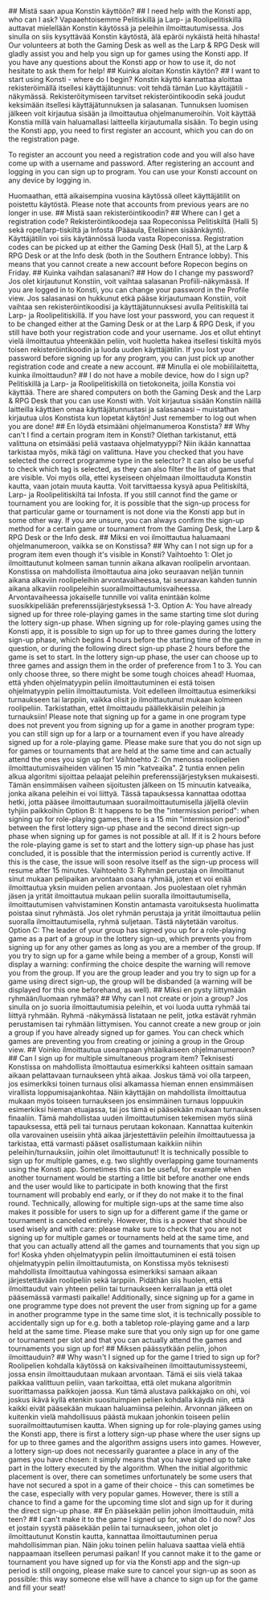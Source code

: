 
<Fi>
## Mistä saan apua Konstin käyttöön?
</Fi>

<En>
## I need help with the Konsti app, who can I ask?
</En>

<Fi>
Vapaaehtoisemme Pelitiskillä ja Larp- ja Roolipelitiskillä auttavat mielellään Konstin käytössä ja peleihin ilmoittautumisessa.
Jos sinulla on siis kysyttävää Konstin käytöstä, älä epäröi nykäistä heitä hihasta!
</Fi>

<En>
Our volunteers at both the Gaming Desk as well as the Larp & RPG Desk will gladly assist you and help you sign up for games using the Konsti app. If you have any questions about the Konsti app or how to use it, do not hesitate to ask them for help!
</En>

<Fi>
## Kuinka aloitan Konstin käytön?
</Fi>

<En>
## I want to start using Konsti - where do I begin?
</En>

<Fi>
Konstin käyttö kannattaa aloittaa rekisteröimällä itsellesi käyttäjätunnus: voit tehdä tämän <Link to={'/registration'}>Luo käyttäjätili -näkymässä</Link>.
Rekisteröitymiseen tarvitset rekisteröintikoodin sekä joudut keksimään itsellesi käyttäjätunnuksen ja salasanan.
Tunnuksen luomisen jälkeen voit kirjautua sisään ja ilmoittautua ohjelmanumeroihin. Voit käyttää Konstia millä vain haluamallasi laitteella kirjautumalla sisään.
</Fi>

<En>
To begin using the Konsti app, you need to first register an account, which you can do on the <Link to={'/registration'}>registration page</Link>.

To register an account you need a registration code and you will also have come up with a username and password. After registering an account and logging in you can sign up to program. You can use your Konsti account on any device by logging in.

</En>

<Fi>
Huomaathan, että aikaisempina vuosina käytössä olleet käyttäjätilit on poistettu käytöstä.
</Fi>

<En>
Please note that accounts from previous years are no longer in use.
</En>

<Fi>
## Mistä saan rekisteröintikoodin?
</Fi>

<En>
## Where can I get a registration code?
</En>

<Fi>
Rekisteröintikoodeja saa Ropeconissa Pelitiskiltä (Halli 5) sekä rope/larp-tiskiltä ja Infosta (Pääaula, Eteläinen sisäänkäynti).
Käyttäjätilin voi siis käytännössä luoda vasta Ropeconissa.
</Fi>

<En>
Registration codes can be picked up at either the Gaming Desk (Hall 5), at the Larp & RPG Desk or at the Info desk (both in the Southern Entrance lobby). This means that you cannot create a new account before Ropecon begins on Friday.
</En>

<Fi>
## Kuinka vaihdan salasanani?
</Fi>

<En>
## How do I change my password?
</En>

<Fi>
Jos olet kirjautunut Konstiin, voit vaihtaa salasanan <Link to={'/profile/profile'}>Profiili-näkymässä</Link>.
</Fi>

<En>
If you are logged in to Konsti, you can change your password in the <Link to={'/profile/profile'}>Profile view</Link>.
</En>

<Fi>
Jos salasanasi on hukkunut etkä pääse kirjautumaan Konstiin, voit vaihtaa sen rekisteröintikoodisi ja käyttäjätunnuksesi avulla Pelitiskillä tai Larp- ja Roolipelitiskillä.
</Fi>

<En>
If you have lost your password, you can request it to be changed either at the Gaming Desk or at the Larp & RPG Desk, if you still have both your registration code and your username.
</En>

<Fi>
Jos et ollut ehtinyt vielä ilmoittautua yhteenkään peliin, voit huoletta hakea itsellesi tiskiltä myös toisen rekisteröintikoodin ja luoda uuden käyttäjätilin.
</Fi>

<En>
If you lost your password before signing up for any program, you can just pick up another registration code and create a new account.
</En>

<Fi>
## Minulla ei ole mobiililaitetta, kuinka ilmoittaudun?
</Fi>

<En>
## I do not have a mobile device, how do I sign up?
</En>

<Fi>
Pelitiskillä ja Larp- ja Roolipelitiskillä on tietokoneita, joilla Konstia voi käyttää.
</Fi>

<En>
There are shared computers on both the Gaming Desk and the Larp & RPG Desk that you can use Konsti with.
</En>

<Fi>
Voit kirjautua sisään Konstiin näillä laitteilla käyttäen omaa käyttäjätunnustasi ja salasanaasi – muistathan kirjautua ulos Konstista kun lopetat käytön!
</Fi>

<En>
Just remember to log out when you are done!
</En>

<Fi>
## En löydä etsimääni ohjelmanumeroa Konstista?
</Fi>

<En>
## Why can't I find a certain program item in Konsti?
</En>

<Fi>
Olethan tarkistanut, että valittuna on etsimääsi peliä vastaava ohjelmatyyppi? Niin ikään kannattaa tarkistaa myös, mikä tägi on valittuna.
</Fi>

<En>
Have you checked that you have selected the correct programme type in the selector? It can also be useful to check which tag is selected, as they can also filter the list of games that are visible.
</En>

<Fi>
Voi myös olla, ettei kyseiseen ohjelmaan ilmoittauduta Konstin kautta, vaan jotain muuta kautta. Voit tarvittaessa kysyä apua Pelitiskiltä,
Larp- ja Roolipelitiskiltä tai Infosta.
</Fi>

<En>
If you still cannot find the game or tournament you are looking for, it is possible that the sign-up process for that particular game or tournament is not done via the Konsti app but in some other way. If you are unsure, you can always confirm the sign-up method for a certain game or tournament from the Gaming Desk, the Larp & RPG Desk or the Info desk.
</En>

<Fi>
## Miksi en voi ilmoittautua haluamaani ohjelmanumeroon, vaikka se on Konstissa?
</Fi>

<En>
## Why can I not sign up for a program item even though it's visible in Konsti?
</En>

<Fi>
Vaihtoehto 1: Olet jo ilmoittautunut kolmeen saman tunnin aikana alkavan roolipelin arvontaan. Konstissa on mahdollista ilmoittautua aina joko seuraavan neljän tunnin aikana alkaviin roolipeleihin arvontavaiheessa, tai seuraavan kahden tunnin aikana alkaviin roolipeleihin suorailmoittautumisvaiheessa. Arvontavaiheessa jokaiselle tunnille voi valita enintään kolme suosikkipeliään preferenssijärjestyksessä 1-3.
</Fi>

<En>
Option A: You have already signed up for three role-playing games in the same starting time slot during the lottery sign-up phase. When signing up for role-playing games using the Konsti app, it is possible to sign up for up to three games during the lottery sign-up phase, which begins 4 hours before the starting time of the game in question, or during the following direct sign-up phase 2 hours before the game is set to start. In the lottery sign-up phase, the user can choose up to three games and assign them in the order of preference from 1 to 3. You can only choose three, so there might be some tough choices ahead!
</En>

<Fi>
Huomaa, että yhden ohjelmatyypin peliin ilmoittautuminen ei estä toisen ohjelmatyypin peliin ilmoittautumista. Voit edelleen ilmoittautua esimerkiksi turnaukseen tai larppiin, vaikka olisit jo ilmoittautunut mukaan kolmeen roolipeliin. Tarkistathan, ettet ilmoittaudu päällekkäisiin peleihin ja turnauksiin!
</Fi>

<En>
Please note that signing up for a game in one program type does not prevent you from signing up for a game in another program type: you can still sign up for a larp or a tournament even if you have already signed up for a role-playing game. Please make sure that you do not sign up for games or tournaments that are held at the same time and can actually attend the ones you sign up for!
</En>

<Fi>
Vaihtoehto 2: On menossa roolipelien ilmoittautumisvaiheiden välinen 15 min "katveaika". 2 tuntia ennen pelin alkua algoritmi sijoittaa pelaajat peleihin preferenssijärjestyksen mukaisesti. Tämän ensimmäisen vaiheen sijoitusten jälkeen on 15 minuutin katveaika, jonka aikana peleihin ei voi liittyä. Tässä tapauksessa kannattaa odottaa hetki, jotta pääsee ilmoittautumaan suorailmoittautumisella jäljellä oleviin tyhjiin paikkoihin
</Fi>

<En>
Option B: It happens to be the "intermission period": when signing up for role-playing games, there is a 15 min "intermission period" between the first lottery sign-up phase and the second direct sign-up phase when signing up for games is not possible at all. If it is 2 hours before the role-playing game is set to start and the lottery sign-up phase has just concluded, it is possible that the intermission period is currently active. If this is the case, the issue will soon resolve itself as the sign-up process will resume after 15 minutes.
</En>

<Fi>
Vaihtoehto 3: Ryhmän perustaja on ilmoittanut sinut mukaan pelipaikan arvontaan osana ryhmää, joten et voi enää ilmoittautua yksin muiden pelien arvontaan. Jos puolestaan olet ryhmän jäsen ja yrität ilmoittautua mukaan peliin suoralla ilmoittautumisella, ilmoittautumisen vahvistaminen Konstin antamasta varoituksesta huolimatta poistaa sinut ryhmästä. Jos olet ryhmän perustaja ja yrität ilmoittautua peliin suoralla ilmoittautumisella, ryhmä suljetaan. Tästä näytetään varoitus.
</Fi>

<En>
Option C: The leader of your group has signed you up for a role-playing game as a part of a group in the lottery sign-up, which prevents you from signing up for any other games as long as you are a member of the group. If you try to sign up for a game while being a member of a group, Konsti will display a warning: confirming the choice despite the warning will remove you from the group. If you are the group leader and you try to sign up for a game using direct sign-up, the group will be disbanded (a warning will be displayed for this one beforehand, as well).
</En>

<Fi>
## Miksi en pysty liittymään ryhmään/luomaan ryhmää?
</Fi>

<En>
## Why can I not create or join a group?
</En>

<Fi>
Jos sinulla on jo suoria ilmoittautumisia peleihin, et voi luoda uutta ryhmää tai liittyä ryhmään. <Link to={'/profile/group'}>Ryhmä -näkymässä</Link> listataan ne pelit, jotka estävät ryhmän perustamisen tai ryhmään liittymisen.
</Fi>

<En>
You cannot create a new group or join a group if you have already signed up for games. You can check which games are preventing you from creating or joining a group in the <Link to={'/profile/group'}>Group view</Link>.
</En>

<Fi>
## Voinko ilmoittautua useampaan yhtäaikaiseen ohjelmanumeroon?
</Fi>

<En>
## Can I sign up for multiple simultaneous program item?
</En>

<Fi>
Teknisesti Konstissa on mahdollista ilmoittautua esimerkiksi kahteen osittain samaan aikaan pelattavaan turnaukseen yhtä aikaa. Joskus tämä voi olla tarpeen, jos esimerkiksi toinen turnaus olisi alkamassa hieman ennen ensimmäisen virallista loppumisajankohtaa. Näin käyttäjän on mahdollista ilmoittautua mukaan myös toiseen turnaukseen jos ensimmäinen turnaus loppuukin esimerkiksi hieman etuajassa, tai jos tämä ei pääsekään mukaan turnauksen finaaliin. Tämä mahdollistaa uuden ilmoittautumisen tekemisen myös siinä tapauksessa, että peli tai turnaus perutaan kokonaan. Kannattaa kuitenkin olla varovainen useisiin yhtä aikaa järjestettäviin peleihin ilmoittautuessa ja tarkistaa, että varmasti pääset osallistumaan kaikkiin niihin peleihin/turnauksiin, joihin olet ilmoittautunut!
</Fi>

<En>
It is technically possible to sign up for multiple games, e.g. two slightly overlapping game tournaments using the Konsti app. Sometimes this can be useful, for example when another tournament would be starting a little bit before another one ends and the user would like to participate in both knowing that the first tournament will probably end early, or if they do not make it to the final round. Technically, allowing for multiple sign-ups at the same time also makes it possible for users to sign up for a different game if the game or tournament is canceled entirely. However, this is a power that should be used wisely and with care: please make sure to check that you are not signing up for multiple games or tournaments held at the same time, and that you can actually attend all the games and tournaments that you sign up for!
</En>

<Fi>
Koska yhden ohjelmatyypin peliin ilmoittautuminen ei estä toisen ohjelmatyypin peliin ilmoittautumista, on Konstissa myös teknisesti mahdollista ilmoittautua vahingossa esimerkiksi samaan aikaan järjestettävään roolipeliin sekä larppiin. Pidäthän siis huolen, että ilmoittaudut vain yhteen peliin tai turnaukseen kerrallaan ja että olet pääsemässä varmasti paikalle!
</Fi>

<En>
Additionally, since signing up for a game in one programme type does not prevent the user from signing up for a game in another programme type in the same time slot, it is technically possible to accidentally sign up for e.g. both a tabletop role-playing game and a larp held at the same time. Please make sure that you only sign up for one game or tournament per slot and that you can actually attend the games and tournaments you sign up for!
</En>

<Fi>
## Miksen päässytkään peliin, johon ilmoittauduin?
</Fi>

<En>
## Why wasn't I signed up for the game I tried to sign up for?
</En>

<Fi>
Roolipelien kohdalla käytössä on kaksivaiheinen ilmoittautumissysteemi, jossa ensin ilmoittaudutaan mukaan arvontaan. Tämä ei siis vielä takaa paikkaa valittuun peliin, vaan tarkoittaa, että olet mukana algoritmin suorittamassa paikkojen jaossa. Kun tämä alustava paikkajako on ohi, voi joskus ikävä kyllä etenkin suosituimpien pelien kohdalla käydä niin, että kaikki eivät pääsekään mukaan haluamiinsa peleihin. Arvonnan jälkeen on kuitenkin vielä mahdollisuus päästä mukaan johonkin toiseen peliin suorailmoittautumisen kautta.
</Fi>

<En>
When signing up for role-playing games using the Konsti app, there is first a lottery sign-up phase where the user signs up for up to three games and the algorithm assigns users into games. However, a lottery sign-up does not necessarily guarantee a place in any of the games you have chosen: it simply means that you have signed up to take part in the lottery executed by the algorithm. When the initial algorithmic placement is over, there can sometimes unfortunately be some users that have not secured a spot in a game of their choice - this can sometimes be the case, especially with very popular games. However, there is still a chance to find a game for the upcoming time slot and sign up for it during the direct sign-up phase.
</En>

<Fi>
## En pääsekään peliin johon ilmoittauduin, mitä teen?
</Fi>

<En>
## I can't make it to the game I signed up for, what do I do now?
</En>

<Fi>
Jos et jostain syystä pääsekään peliin tai turnaukseen, johon olet jo ilmoittautunut Konstin kautta, kannattaa ilmoittautuminen perua mahdollisimman pian. Näin joku toinen peliin haluava saattaa vielä ehtiä nappaamaan itselleen perumasi paikan!
</Fi>

<En>
If you cannot make it to the game or tournament you have signed up for via the Konsti app and the sign-up period is still ongoing, please make sure to cancel your sign-up as soon as possible: this way someone else will have a chance to sign up for the game and fill your seat!
</En>
